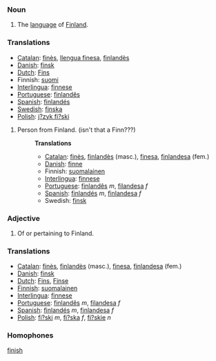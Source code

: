 ===Noun===
# The [[language]] of [[Finland]].

===Translations===
*[[Catalan]]: [[finès]], [[llengua finesa]], [[finlandès]]
*[[Danish]]: [[finsk]]
*[[Dutch]]: [[Fins]]
*Finnish: [[suomi]]
*[[Interlingua]]: [[finnese]]
*[[Portuguese]]: [[finlandês]]
*[[Spanish]]: [[finlandés]]
*[[Swedish]]: [[finska]]
*[[Polish]]: [[j?zyk fi?ski]]

# Person from Finland. (isn't that a Finn???)
#:'''Translations'''
#:*[[Catalan]]: [[finès]], [[finlandès]] (masc.), [[finesa]], [[finlandesa]] (fem.)
#:*[[Danish]]: [[finne]]
#:*Finnish: [[suomalainen]]
#:*[[Interlingua]]: [[finnese]]
#:*[[Portuguese]]: [[finlandês]] ''m'', [[filandesa]] ''f''
#:*[[Spanish]]: [[finlandés]] ''m'', [[finlandesa]] ''f''
#:*Swedish: [[finsk]]

===Adjective===
# Of or pertaining to Finland.
===Translations===
*[[Catalan]]: [[finès]], [[finlandès]] (masc.), [[finesa]], [[finlandesa]] (fem.)
*[[Danish]]: [[finsk]]
*[[Dutch]]: [[Fins]], [[Finse]]
*[[Finnish]]: [[suomalainen]]
*[[Interlingua]]: [[finnese]]
*[[Portuguese]]: [[finlandês]] ''m'', [[filandesa]] ''f''
*[[Spanish]]: [[finlandés]] ''m'', [[finlandesa]] ''f''
*[[Polish]]: [[fi?ski]] ''m'', [[fi?ska]] ''f'', [[fi?skie]] ''n''

===Homophones===

[[finish]]
